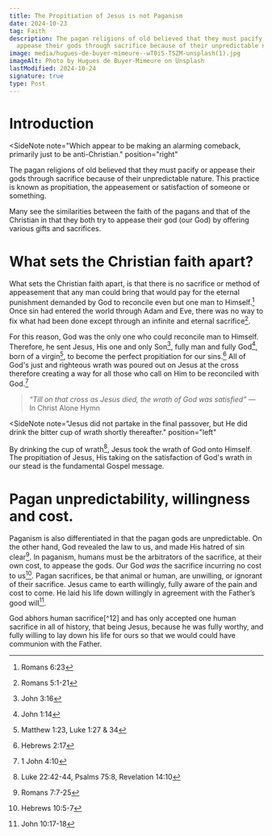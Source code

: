 ```yaml
---
title: The Propitiation of Jesus is not Paganism
date: 2024-10-23
tag: Faith
description: The pagan religions of old believed that they must pacify or
  appease their gods through sacrifice because of their unpredictable nature.
image: media/hugues-de-buyer-mimeure--wT0iS-TSZM-unsplash(1).jpg
imageAlt: Photo by Hugues de Buyer-Mimeure on Unsplash
lastModified: 2024-10-24
signature: true
type: Post
---
```


# Introduction

<SideNote
  note="Which appear to be making an alarming comeback, primarily just to be anti-Christian."
  position="right"
>
  The pagan religions of old believed that they must pacify or appease their
  gods through sacrifice because of their unpredictable nature. This practice is
  known as propitiation, the appeasement or satisfaction of someone or
  something.
</SideNote>

<Definition
  word="Propitiation"
  meaning="The act of gaining or regaining the favor or goodwill of someone or something."
  type="noun"
/>

Many see the similarities between the faith of the pagans and that of the Christian in that they both try to appease their god (our God) by offering various gifts and sacrifices.

# What sets the Christian faith apart?

What sets the Christian faith apart, is that there is no sacrifice or method of appeasement that any man could bring that would pay for the eternal punishment demanded by God to reconcile even but one man to Himself.[^1] Once sin had entered the world through Adam and Eve, there was no way to fix what had been done except through an infinite and eternal sacrifice[^2].

For this reason, God was the only one who could reconcile man to Himself. Therefore, he sent Jesus, His one and only Son[^3], fully man and fully God[^4], born of a virgin[^5], to become the perfect propitiation for our sins.[^6] All of God's just and righteous wrath was poured out on Jesus at the cross therefore creating a way for all those who call on Him to be reconciled with God.[^7]

> _“Till on that cross as Jesus died, the wrath of God was satisfied”_ — In Christ Alone Hymn

<SideNote
  note="Jesus did not partake in the final passover, but He did drink the bitter cup of wrath shortly thereafter."
  position="left"
>
  By drinking the cup of wrath[^8], Jesus took the wrath of God onto Himself.
  The propitiation of Jesus, His taking on the satisfaction of God's wrath in
  our stead is the fundamental Gospel message.
</SideNote>

# Pagan unpredictability, willingness and cost.

Paganism is also differentiated in that the pagan gods are unpredictable. On the other hand, God revealed the law to us, and made His hatred of sin clear[^9]. In paganism, humans must be the arbitrators of the sacrifice, at their own cost, to appease the gods. Our God _was_ the sacrifice incurring no cost to us[^10]. Pagan sacrifices, be that animal or human, are unwilling, or ignorant of their sacrifice. Jesus came to earth willingly, fully aware of the pain and cost to come. He laid his life down willingly in agreement with the Father’s good will[^11].

<SideNote note="Although it seems contradictory, it is in fact, entirely consistent. This was why it had to be Jesus, a sinless, perfect propitiation.">
  God abhors human sacrifice[^12] and has only accepted one human sacrifice in
  all of history, that being Jesus, because he was fully worthy, and fully
  willing to lay down his life for ours so that we would could have communion
  with the Father.
</SideNote>

[^1]: Romans 6:23

[^2]: Romans 5:1-21

[^3]: John 3:16

[^4]: John 1:14

[^5]: Matthew 1:23, Luke 1:27 & 34

[^6]: Hebrews 2:17

[^7]: 1 John 4:10

[^8]: Luke 22:42-44, Psalms 75:8, Revelation 14:10

[^9]: Romans 7:7-25

[^10]: Hebrews 10:5-7

[^11]: John 10:17-18

[^12]: Deuteronomy 12:31
